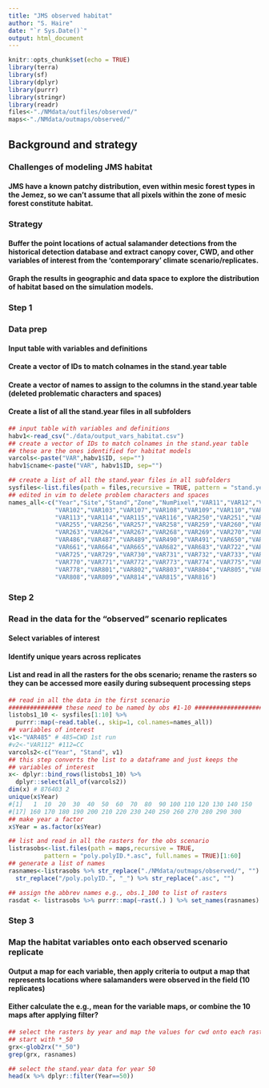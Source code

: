 ---
title: "JMS observed habitat"
author: "S. Haire"
date: "`r Sys.Date()`"
output: html_document
---

```{r setup, include=FALSE}
knitr::opts_chunk$set(echo = TRUE)
library(terra)
library(sf)
library(dplyr)
library(purrr)
library(stringr)
library(readr)
files<-"./NMdata/outfiles/observed/"
maps<-"./NMdata/outmaps/observed/"
```

## Background and strategy

### Challenges of modeling JMS habitat 

#### JMS have a known patchy distribution, even within mesic forest types in the Jemez, so we can't assume that all pixels within the zone of mesic forest constitute habitat. 

### Strategy

#### Buffer the point locations of actual salamander detections from the historical detection database and extract canopy cover, CWD, and other variables of interest from the 'contemporary' climate scenario/replicates. 

#### Graph the results in geographic and data space to explore the distribution of habitat based on the simulation models. 

### Step 1
### Data prep
#### Input table with variables and definitions
#### Create a vector of IDs to match colnames in the stand.year table 
#### Create a vector of names to assign to the columns in the stand.year table (deleted problematic characters and spaces)
#### Create a list of all the stand.year files in all subfolders


```{r dataprep}
## input table with variables and definitions
habv1<-read_csv("./data/output_vars_habitat.csv")
## create a vector of IDs to match colnames in the stand.year table
## these are the ones identified for habitat models
varcols<-paste("VAR",habv1$ID, sep="")
habv1$cname<-paste("VAR", habv1$ID, sep="")

## create a list of all the stand.year files in all subfolders
sysfiles<-list.files(path = files,recursive = TRUE, pattern = "stand.year", full.names = TRUE)
## edited in vim to delete problem characters and spaces
names_all<-c("Year","Site","Stand","Zone","NumPixel","VAR11","VAR12","VAR100",
             "VAR102","VAR103","VAR107","VAR108","VAR109","VAR110","VAR111","VAR112",
             "VAR113","VAR114","VAR115","VAR116","VAR250","VAR251","VAR252","VAR253",
             "VAR255","VAR256","VAR257","VAR258","VAR259","VAR260","VAR261","VAR262",
             "VAR263","VAR264","VAR267","VAR268","VAR269","VAR270","VAR271","VAR485",
             "VAR486","VAR487","VAR489","VAR490","VAR491","VAR650","VAR658","VAR660",
             "VAR661","VAR664","VAR665","VAR682","VAR683","VAR722","VAR723","VAR724",
             "VAR725","VAR729","VAR730","VAR731","VAR732","VAR733","VAR758","VAR760",
             "VAR770","VAR771","VAR772","VAR773","VAR774","VAR775","VAR776","VAR777",
             "VAR778","VAR801","VAR802","VAR803","VAR804","VAR805","VAR806","VAR807",
             "VAR808","VAR809","VAR814","VAR815","VAR816")


```

### Step 2
### Read in the data for the "observed" scenario replicates
#### Select variables of interest
#### Identify unique years across replicates
#### List and read in all the rasters for the obs scenario; rename the rasters so they can be accessed more easily during subsequent processing steps


```{r read_obs, echo=FALSE}
## read in all the data in the first scenario
############### these need to be named by obs #1-10 #####################
listobs1_10 <- sysfiles[1:10] %>%
  purrr::map(~read.table(., skip=1, col.names=names_all)) 
## variables of interest
v1<-"VAR485" # 485=CWD 1st run 
#v2<-"VAR112" #112=CC
varcols2<-c("Year", "Stand", v1)
## this step converts the list to a dataframe and just keeps the
## variables of interest
x<- dplyr::bind_rows(listobs1_10) %>%
  dplyr::select(all_of(varcols2))
dim(x) # 876403 2
unique(x$Year)
#[1]   1  10  20  30  40  50  60  70  80  90 100 110 120 130 140 150
#[17] 160 170 180 190 200 210 220 230 240 250 260 270 280 290 300
## make year a factor
x$Year = as.factor(x$Year)

## list and read in all the rasters for the obs scenario
listrasobs<-list.files(path = maps,recursive = TRUE, 
          pattern = "poly.polyID.*.asc", full.names = TRUE)[1:60]
## generate a list of names
rasnames<-listrasobs %>% str_replace("./NMdata/outmaps/observed/", "") %>%
  str_replace("/poly.polyID.", "_") %>% str_replace(".asc", "")

## assign the abbrev names e.g., obs.1_100 to list of rasters
rasdat <- listrasobs %>% purrr::map(~rast(.) ) %>% set_names(rasnames)

```

### Step 3
### Map the habitat variables onto each observed scenario replicate
#### Output a map for each variable, then apply criteria to output a map that represents locations where salamanders were observed in the field (10 replicates)
#### Either calculate the e.g., mean for the variable maps, or combine the 10 maps after applying filter?

```{r map_values}
## select the rasters by year and map the values for cwd onto each raster
## start with *_50
grx<-glob2rx("*_50")
grep(grx, rasnames)

## select the stand.year data for year 50
head(x %>% dplyr::filter(Year==50))
```
